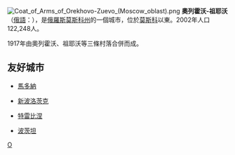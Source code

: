 {{coord|55|49|N|38|59|E|display=title}}
[[File:Coat_of_Arms_of_Orekhovo-Zuevo_(Moscow_oblast).png|right]]
'''奧列霍沃-祖耶沃'''（[[俄語|俄語]]：'''{{lang|ru|Оре́хово-Зу́ево}}'''），是[[俄羅斯|俄羅斯]][[莫斯科州|莫斯科州]]的一個城市，位於[[莫斯科|莫斯科]]以東。2002年人口122,248人。

1917年由奧列霍沃、祖耶沃等三條村落合併而成。

==友好城市==
* {{LVA}}[[馬多納|馬多納]]
* {{BLR}}[[新波洛茨克|新波洛茨克]] 
* {{BIH}}[[特雷比涅|特雷比涅]]
* {{DEU}}[[波茨坦|波茨坦]] 

{{Cities and towns in Moscow Oblast}}

[[Category:莫斯科州城市|О]]
